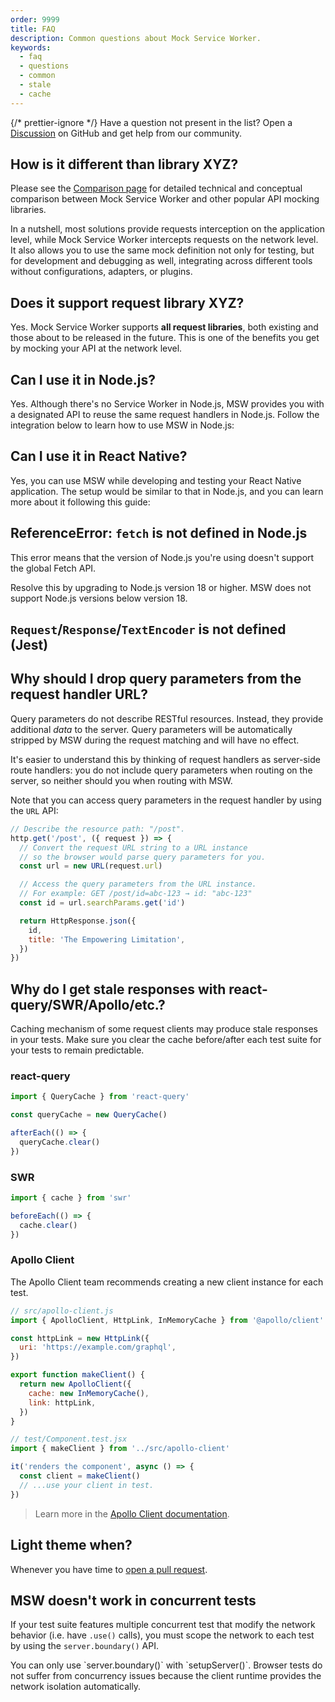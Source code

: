 ```yaml
---
order: 9999
title: FAQ
description: Common questions about Mock Service Worker.
keywords:
  - faq
  - questions
  - common
  - stale
  - cache
---
```



{/* prettier-ignore */}
<Info>
Have a question not present in the list? Open a [Discussion](https://github.com/mswjs/msw/discussions/new) on GitHub and get help from our community.
</Info>

## How is it different than library XYZ?

Please see the [Comparison page](/docs/comparison) for detailed technical and conceptual comparison between Mock Service Worker and other popular API mocking libraries.

In a nutshell, most solutions provide requests interception on the application level, while Mock Service Worker intercepts requests on the network level. It also allows you to use the same mock definition not only for testing, but for development and debugging as well, integrating across different tools without configurations, adapters, or plugins.

## Does it support request library XYZ?

Yes. Mock Service Worker supports **all request libraries**, both existing and those about to be released in the future. This is one of the benefits you get by mocking your API at the network level.

## Can I use it in Node.js?

Yes. Although there's no Service Worker in Node.js, MSW provides you with a designated API to reuse the same request handlers in Node.js. Follow the integration below to learn how to use MSW in Node.js:


<PageCard
  icon={CommandLineIcon}
  url="/docs/integrations/node"
  title="Node.js integration"
  description="Learn how to integrate Mock Service Worker in any Node.js process."
/>

## Can I use it in React Native?

Yes, you can use MSW while developing and testing your React Native application. The setup would be similar to that in Node.js, and you can learn more about it following this guide:


<PageCard
  icon={DevicePhoneMobileIcon}
  url="/docs/integrations/node"
  title="Node.js integration"
  description="Learn how to integrate Mock Service Worker in a Node.js process."
/>

## ReferenceError: `fetch` is not defined in Node.js

This error means that the version of Node.js you're using doesn't support the global Fetch API.

Resolve this by upgrading to Node.js version 18 or higher. MSW does not support Node.js versions below version 18.

## `Request`/`Response`/`TextEncoder` is not defined (Jest)


<JestMissingGlobals />

## Why should I drop query parameters from the request handler URL?

Query parameters do not describe RESTful resources. Instead, they provide additional _data_ to the server. Query parameters will be automatically stripped by MSW during the request matching and will have no effect.

It's easier to understand this by thinking of request handlers as server-side route handlers: you do not include query parameters when routing on the server, so neither should you when routing with MSW.

Note that you can access query parameters in the request handler by using the `URL` API:

```js
// Describe the resource path: "/post".
http.get('/post', ({ request }) => {
  // Convert the request URL string to a URL instance
  // so the browser would parse query parameters for you.
  const url = new URL(request.url)

  // Access the query parameters from the URL instance.
  // For example: GET /post/id=abc-123 → id: "abc-123"
  const id = url.searchParams.get('id')

  return HttpResponse.json({
    id,
    title: 'The Empowering Limitation',
  })
})
```

## Why do I get stale responses with react-query/SWR/Apollo/etc.?

Caching mechanism of some request clients may produce stale responses in your tests. Make sure you clear the cache before/after each test suite for your tests to remain predictable.

### react-query

```js
import { QueryCache } from 'react-query'

const queryCache = new QueryCache()

afterEach(() => {
  queryCache.clear()
})
```

### SWR

```js
import { cache } from 'swr'

beforeEach(() => {
  cache.clear()
})
```

### Apollo Client

The Apollo Client team recommends creating a new client instance for each test.

```js {8-13}
// src/apollo-client.js
import { ApolloClient, HttpLink, InMemoryCache } from '@apollo/client'

const httpLink = new HttpLink({
  uri: 'https://example.com/graphql',
})

export function makeClient() {
  return new ApolloClient({
    cache: new InMemoryCache(),
    link: httpLink,
  })
}
```

```js /makeClient/
// test/Component.test.jsx
import { makeClient } from '../src/apollo-client'

it('renders the component', async () => {
  const client = makeClient()
  // ...use your client in test.
})
```

> Learn more in the [Apollo Client documentation](https://www.apollographql.com/docs/react/development-testing/schema-driven-testing/#should-i-share-a-single-apolloclient-instance-between-tests).

## Light theme when?

Whenever you have time to [open a pull request](https://github.com/mswjs/mswjs.io).

## MSW doesn't work in concurrent tests

If your test suite features multiple concurrent test that modify the network behavior (i.e. have `.use()` calls), you must scope the network to each test by using the `server.boundary()` API.


<PageCard
  icon={CubeTransparentIcon}
  url="/docs/api/setup-server/boundary"
  title="server.boundary()"
  description="Scope the network interception to the given boundary."
/>


<Warning>
  You can only use `server.boundary()` with `setupServer()`. Browser tests do
  not suffer from concurrency issues because the client runtime provides the
  network isolation automatically.
</Warning>
